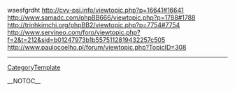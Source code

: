 waesfgrdht http://cvv-psi.info/viewtopic.php?p=16641#16641 http://www.samadc.com/phpBB666/viewtopic.php?p=1788#1788 http://trinhkimchi.org/phpBB2/viewtopic.php?p=7754#7754 http://www.servineo.com/foro/viewtopic.php?f=2&t=212&sid=b01247973b1b5575112819432257c505 http://www.paulocoelho.pl/forum/viewtopic.php?TopicID=308
----
[[CategoryTemplate]]

__NOTOC__